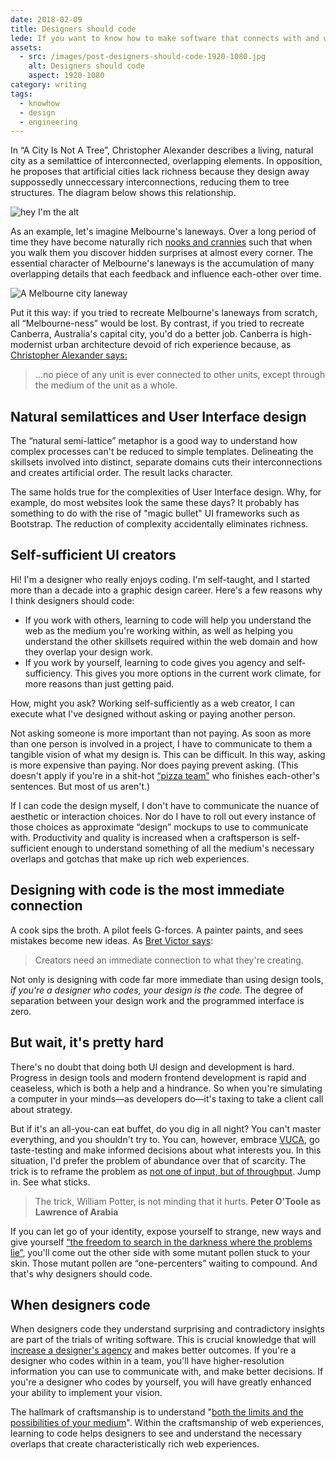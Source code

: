 ```yaml
---
date: 2018-02-09
title: Designers should code
lede: If you want to know how to make software that connects with and works for real people, there's no substitute for shaking hands with the invisible demons programmers wrestle with.
assets:
  - src: /images/post-designers-should-code-1920-1080.jpg
    alt: Designers should code
    aspect: 1920-1080
category: writing
tags:
  - knowhow
  - design
  - engineering
---
```


In “A City Is Not A Tree”, Christopher Alexander describes a living, natural city as a semilattice of interconnected, overlapping elements. In opposition, he proposes that artificial cities lack richness because they design away suppossedly unneccessary interconnections, reducing them to tree structures. The diagram below shows this relationship.

<Img
  darkSchemeInvert
  src="/images/post-designers-should-code-1440-521.png"
  alt="hey I'm the alt"
  width={1440}
  height={521}
  priority
  showBackground={false}
  showBorder={false}
/>

As an example, let's imagine Melbourne's laneways. Over a long period of time they have become naturally rich [nooks and crannies](https://youtu.be/zQXlW0GzlD4) such that when you walk them you discover hidden surprises at almost every corner. The essential character of Melbourne's laneways is the accumulation of many overlapping details that each feedback and influence each-other over time.

<Img
  src="/images/post-melbourne-laneway-1600-900.jpg"
  alt="A Melbourne city laneway"
  width={1600}
  height={900}
/>

Put it this way: if you tried to recreate Melbourne's laneways from scratch, all “Melbourne-ness” would be lost. By contrast, if you tried to recreate Canberra, Australia's capital city, you'd do a better job. Canberra is high-modernist urban architecture devoid of rich experience because, as [Christopher Alexander says:](http://en.bp.ntu.edu.tw/wp-content/uploads/2011/12/06-Alexander-A-city-is-not-a-tree.pdf)

> …no piece of any unit is ever connected to other units, except through the medium of the unit as a whole.

## Natural semilattices and User Interface design

The “natural semi-lattice” metaphor is a good way to understand how complex processes can't be reduced to simple templates. Delineating the skillsets involved into distinct, separate domains cuts their interconnections and creates artificial order. The result lacks character.

The same holds true for the complexities of User Interface design. Why, for example, do most websites look the same these days? It probably has something to do with the rise of "magic bullet" UI frameworks such as Bootstrap. The reduction of complexity accidentally eliminates richness.

## Self-sufficient UI creators

Hi! I'm a designer who really enjoys coding. I'm self-taught, and I started more than a decade into a graphic design career. Here's a few reasons why I think designers should code:

- If you work with others, learning to code will help you understand the web as the medium you're working within, as well as helping you understand the other skillsets required within the web domain and how they overlap your design work.
- If you work by yourself, learning to code gives you agency and self-sufficiency. This gives you more options in the current work climate, for more reasons than just getting paid.

How, might you ask? Working self-sufficiently as a web creator, I can execute what I've designed without asking or paying another person.

Not asking someone is more important than not paying. As soon as more than one person is involved in a project, I have to communicate to them a tangible vision of what my design is. This can be difficult. In this way, asking is more expensive than paying. Nor does paying prevent asking. (This doesn't apply if you're in a shit-hot [“pizza team”](https://whatis.techtarget.com/definition/two-pizza-rule) who finishes each-other's sentences. But most of us aren't.)

If I can code the design myself, I don't have to communicate the nuance of aesthetic or interaction choices. Nor do I have to roll out every instance of those choices as approximate “design” mockups to use to communicate with. Productivity and quality is increased when a craftsperson is self-sufficient enough to understand something of all the medium's necessary overlaps and gotchas that make up rich web experiences.

## Designing with code is the most immediate connection

A cook sips the broth. A pilot feels G-forces. A painter paints, and sees mistakes become new ideas. As [Bret Victor says](https://www.theatlantic.com/technology/archive/2017/09/saving-the-world-from-code/540393/):

> Creators need an immediate connection to what they're creating.

Not only is designing with code far more immediate than using design tools, _if you're a designer who codes, your design is the code._ The degree of separation between your design work and the programmed interface is zero.

## But wait, it's pretty hard

There's no doubt that doing both UI design and development is hard. Progress in design tools and modern frontend development is rapid and ceaseless, which is both a help and a hindrance. So when you're simulating a computer in your minds—as developers do—it's taxing to take a client call about strategy.

But if it's an all-you-can eat buffet, do you dig in all night? You can't master everything, and you shouldn't try to. You can, however, embrace [VUCA](https://en.wikipedia.org/wiki/Volatility,_uncertainty,_complexity_and_ambiguity), go taste-testing and make informed decisions about what interests you. In this situation, I'd prefer the problem of abundance over that of scarcity. The trick is to reframe the problem as [not one of input, but of throughput](https://www.ribbonfarm.com/2008/09/11/how-to-measure-information-work/). Jump in. See what sticks.

> The trick, William Potter, is not minding that it hurts. **Peter O'Toole as Lawrence of Arabia**

If you can let go of your identity, expose yourself to strange, new ways and give yourself [“the freedom to search in the darkness where the problems lie”](https://ia.net/topics/innovation-as-art-at-scale/), you'll come out the other side with some mutant pollen stuck to your skin. Those mutant pollen are “one-percenters” waiting to compound. And that's why designers should code.

## When designers code

When designers code they understand surprising and contradictory insights are part of the trials of writing software. This is crucial knowledge that will [increase a designer's agency](https://twitter.com/callumflack/status/899053290406633472) and makes better outcomes. If you're a designer who codes within in a team, you'll have higher-resolution information you can use to communicate with, and make better decisions. If you're a designer who codes by yourself, you will have greatly enhanced your ability to implement your vision.

The hallmark of craftsmanship is to understand "[both the limits and the possibilities of your medium](https://medium.com/@irondavy/designers-will-code-6c423fc5ccef)". Within the craftsmanship of web experiences, learning to code helps designers to see and understand the necessary overlaps that create characteristically rich web experiences.
